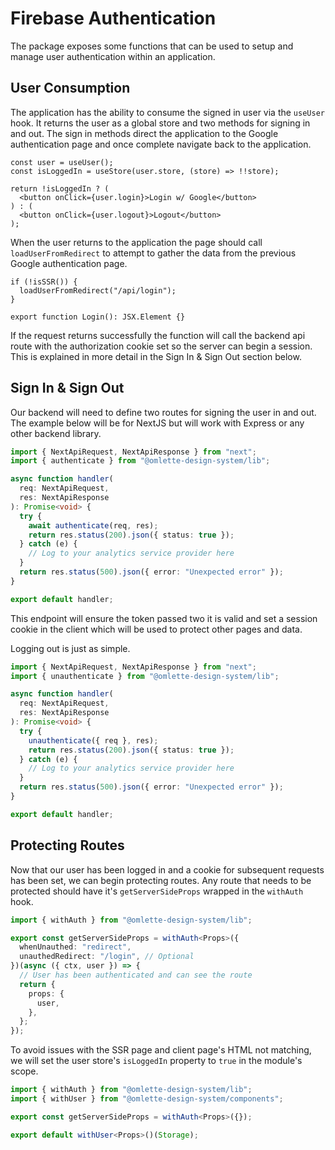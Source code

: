 
<Meta title="Libraries/Firebase/Authentication" />

# Firebase Authentication

The package exposes some functions that can be used to setup and manage user authentication within an application.

## User Consumption

The application has the ability to consume the signed in user via the `useUser` hook. It returns the user as a global store and two methods for signing in and out. The sign in methods direct the application to the Google authentication page and once complete navigate back to the application.

```tsx
const user = useUser();
const isLoggedIn = useStore(user.store, (store) => !!store);

return !isLoggedIn ? (
  <button onClick={user.login}>Login w/ Google</button>
) : (
  <button onClick={user.logout}>Logout</button>
);
```

When the user returns to the application the page should call `loadUserFromRedirect` to attempt to gather the data from the previous Google authentication page.

```tsx
if (!isSSR()) {
  loadUserFromRedirect("/api/login");
}

export function Login(): JSX.Element {}
```

If the request returns successfully the function will call the backend api route with the authorization cookie set so the server can begin a session. This is explained in more detail in the Sign In & Sign Out section below.

## Sign In & Sign Out

Our backend will need to define two routes for signing the user in and out. The example below will be for NextJS but will work with Express or any other backend library.

```ts
import { NextApiRequest, NextApiResponse } from "next";
import { authenticate } from "@omlette-design-system/lib";

async function handler(
  req: NextApiRequest,
  res: NextApiResponse
): Promise<void> {
  try {
    await authenticate(req, res);
    return res.status(200).json({ status: true });
  } catch (e) {
    // Log to your analytics service provider here
  }
  return res.status(500).json({ error: "Unexpected error" });
}

export default handler;
```

This endpoint will ensure the token passed two it is valid and set a session cookie in the client which will be used to protect other pages and data.

Logging out is just as simple.

```ts
import { NextApiRequest, NextApiResponse } from "next";
import { unauthenticate } from "@omlette-design-system/lib";

async function handler(
  req: NextApiRequest,
  res: NextApiResponse
): Promise<void> {
  try {
    unauthenticate({ req }, res);
    return res.status(200).json({ status: true });
  } catch (e) {
    // Log to your analytics service provider here
  }
  return res.status(500).json({ error: "Unexpected error" });
}

export default handler;
```

## Protecting Routes

Now that our user has been logged in and a cookie for subsequent requests has been set, we can begin protecting routes. Any route that needs to be protected should have it's `getServerSideProps` wrapped in the `withAuth` hook.

```ts
import { withAuth } from "@omlette-design-system/lib";

export const getServerSideProps = withAuth<Props>({
  whenUnauthed: "redirect",
  unauthedRedirect: "/login", // Optional
})(async ({ ctx, user }) => {
  // User has been authenticated and can see the route
  return {
    props: {
      user,
    },
  };
});
```

To avoid issues with the SSR page and client page's HTML not matching, we will set the user store's `isLoggedIn` property to `true` in the module's scope.

```ts
import { withAuth } from "@omlette-design-system/lib";
import { withUser } from "@omlette-design-system/components";

export const getServerSideProps = withAuth<Props>({});

export default withUser<Props>()(Storage);
```

